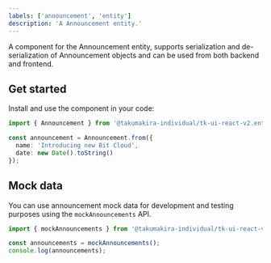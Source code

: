 ```yaml
---
labels: ['announcement', 'entity']
description: 'A Announcement entity.'
---
```


A component for the Announcement entity, supports serialization and de-serialization of Announcement objects and can be used from
both backend and frontend.

## Get started

Install and use the component in your code:

```ts
import { Announcement } from '@takumakira-individual/tk-ui-react-v2.entities.announcement';

const announcement = Announcement.from({
  name: 'Introducing new Bit Cloud',
  date: new Date().toString()
});
```

## Mock data

You can use announcement mock data for development and testing purposes using the `mockAnnouncements` API.

```ts
import { mockAnnouncements } from '@takumakira-individual/tk-ui-react-v2.entities.announcement';

const announcements = mockAnnouncements();
console.log(announcements);
```

